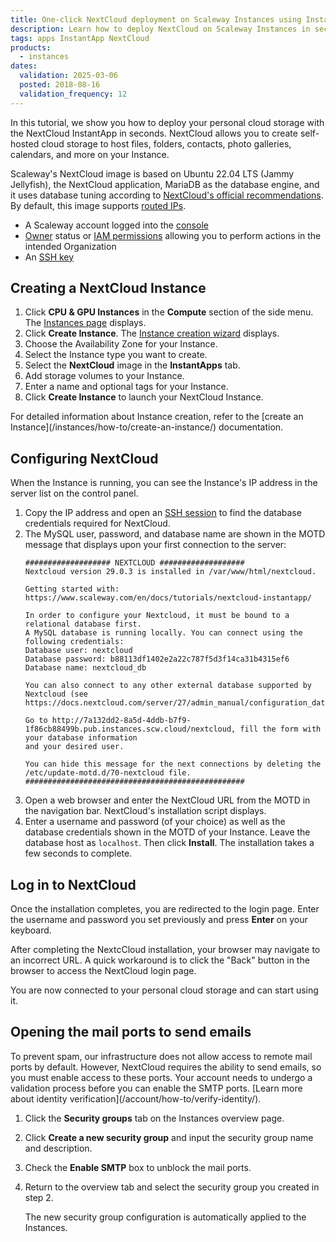```yaml
---
title: One-click NextCloud deployment on Scaleway Instances using InstantApp
description: Learn how to deploy NextCloud on Scaleway Instances in seconds with our step-by-step guide. Start using NextCloud quickly and efficiently with Scaleway's InstantApp.
tags: apps InstantApp NextCloud
products:
  - instances
dates:
  validation: 2025-03-06
  posted: 2018-08-16
  validation_frequency: 12
---
```




In this tutorial, we show you how to deploy your personal cloud storage with the NextCloud InstantApp in seconds. NextCloud allows you to create self-hosted cloud storage to host files, folders, contacts, photo galleries, calendars, and more on your Instance.

Scaleway's NextCloud image is based on Ubuntu 22.04 LTS (Jammy Jellyfish), the NextCloud application, MariaDB as the database engine, and it uses database tuning according to [NextCloud's official recommendations](https://docs.nextcloud.com/server/27/admin_manual/configuration_database/linux_database_configuration.html#configuring-a-mysql-or-mariadb-database). By default, this image supports [routed IPs](/instances/api-cli/using-routed-ips/).

<Requirements />

- A Scaleway account logged into the [console](https://console.scaleway.com)
- [Owner](/iam/concepts/#owner) status or [IAM permissions](/iam/concepts/#permission) allowing you to perform actions in the intended Organization
- An [SSH key](/organizations-and-projects/how-to/create-ssh-key/)

## Creating a NextCloud Instance

1. Click **CPU & GPU Instances** in the **Compute** section of the side menu. The [Instances page](https://console.scaleway.com/instance/servers) displays.
2. Click **Create Instance**. The [Instance creation wizard](https://console.scaleway.com/instance/servers/create) displays.
3. Choose the Availability Zone for your Instance.
4. Select the Instance type you want to create.
5. Select the **NextCloud** image in the **InstantApps** tab.
6. Add storage volumes to your Instance.
7. Enter a name and optional tags for your Instance.
8. Click **Create Instance** to launch your NextCloud Instance.

<Message type="tip">
  For detailed information about Instance creation, refer to the [create an Instance](/instances/how-to/create-an-instance/) documentation.
</Message>

## Configuring NextCloud

When the Instance is running, you can see the Instance's IP address in the server list on the control panel.

1. Copy the IP address and open an [SSH session](/instances/how-to/create-an-instance/) to find the database credentials required for NextCloud.
2. The MySQL user, password, and database name are shown in the MOTD message that displays upon your first connection to the server:
    ```
    ################### NEXTCLOUD ###################
    Nextcloud version 29.0.3 is installed in /var/www/html/nextcloud.

    Getting started with: https://www.scaleway.com/en/docs/tutorials/nextcloud-instantapp/

    In order to configure your Nextcloud, it must be bound to a relational database first.
    A MySQL database is running locally. You can connect using the following credentials:
    Database user: nextcloud
    Database password: b88113df1402e2a22c787f5d3f14ca31b4315ef6
    Database name: nextcloud_db

    You can also connect to any other external database supported by Nextcloud (see
    https://docs.nextcloud.com/server/27/admin_manual/configuration_database/linux_database_configuration.html).

    Go to http://7a132dd2-8a5d-4ddb-b7f9-1f86cb88499b.pub.instances.scw.cloud/nextcloud, fill the form with your database information
    and your desired user.

    You can hide this message for the next connections by deleting the /etc/update-motd.d/70-nextcloud file.
    #################################################
    ```
3. Open a web browser and enter the NextCloud URL from the MOTD in the navigation bar. NextCloud's installation script displays.
4. Enter a username and password (of your choice) as well as the database credentials shown in the MOTD of your Instance. Leave the database host as `localhost`. Then click **Install**.
    <Lightbox image={image} alt="" />
    <Message type="note">
      The installation takes a few seconds to complete.
    </Message>

## Log in to NextCloud

Once the installation completes, you are redirected to the login page. Enter the username and password you set previously and press **Enter** on your keyboard.

<Message type="tip">
  After completing the NextcCloud installation, your browser may navigate to an incorrect URL. A quick workaround is to click the "Back" button in the browser to access the NextCloud login page.
</Message>

You are now connected to your personal cloud storage and can start using it.

<Lightbox image={image2} alt="" />

## Opening the mail ports to send emails

 <Message type="note">
  To prevent spam, our infrastructure does not allow access to remote mail ports by default. However, NextCloud requires the ability to send emails, so you must enable access to these ports. Your account needs to undergo a validation process before you can enable the SMTP ports. [Learn more about identity verification](/account/how-to/verify-identity/).
</Message>

1. Click the **Security groups** tab on the Instances overview page.
2. Click **Create a new security group** and input the security group name and description.
3. Check the **Enable SMTP** box to unblock the mail ports.
4. Return to the overview tab and select the security group you created in step 2.

    The new security group configuration is automatically applied to the Instances.